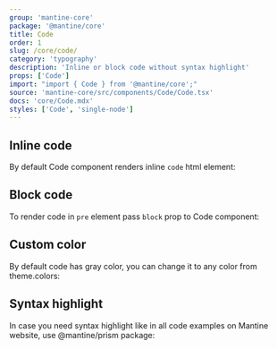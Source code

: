 ```yaml
---
group: 'mantine-core'
package: '@mantine/core'
title: Code
order: 1
slug: /core/code/
category: 'typography'
description: 'Inline or block code without syntax highlight'
props: ['Code']
import: "import { Code } from '@mantine/core';"
source: 'mantine-core/src/components/Code/Code.tsx'
docs: 'core/Code.mdx'
styles: ['Code', 'single-node']
---
```



## Inline code

By default Code component renders inline `code` html element:

<Demo data={CodeDemos.inline} />

## Block code

To render code in `pre` element pass `block` prop to Code component:

<Demo data={CodeDemos.block} />

## Custom color

By default code has gray color,
you can change it to any color from <GatsbyLink to="/theming/extend-theme/#default-colors">theme.colors</GatsbyLink>:

<Demo data={CodeDemos.colors} />

## Syntax highlight

In case you need syntax highlight like in all code examples on Mantine website,
use <GatsbyLink to="/others/prism/">@mantine/prism</GatsbyLink> package:

<Demo data={PrismDemos.usage} />
